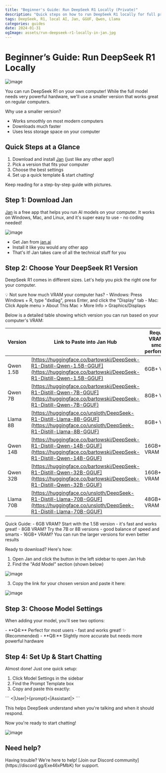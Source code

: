 ```yaml
---
title: "Beginner's Guide: Run DeepSeek R1 Locally (Private)"
description: "Quick steps on how to run DeepSeek R1 locally for full privacy. Perfect for beginners—no coding required."
tags: DeepSeek, R1, local AI, Jan, GGUF, Qwen, Llama
categories: guides
date: 2024-01-31
ogImage: assets/run-deepseek-r1-locally-in-jan.jpg
---
```



# Beginner’s Guide: Run DeepSeek R1 Locally 

![image](./_assets/run-deepseek-r1-locally-in-jan.jpg)

You can run DeepSeek R1 on your own computer! While the full model needs very powerful hardware, we'll use a smaller version that works great on regular computers.

Why use a smaller version?
- Works smoothly on most modern computers
- Downloads much faster
- Uses less storage space on your computer

## Quick Steps at a Glance
1. Download and install [Jan](https://jan.ai/) (just like any other app!)
2. Pick a version that fits your computer
3. Choose the best settings
4. Set up a quick template & start chatting!

Keep reading for a step-by-step guide with pictures.

## Step 1: Download Jan
[Jan](https://jan.ai/) is a free app that helps you run AI models on your computer. It works on Windows, Mac, and Linux, and it's super easy to use - no coding needed!

![image](./_assets/download-jan.jpg)

- Get Jan from [jan.ai](https://jan.ai)
- Install it like you would any other app
- That's it! Jan takes care of all the technical stuff for you

## Step 2: Choose Your DeepSeek R1 Version
DeepSeek R1 comes in different sizes. Let's help you pick the right one for your computer.

<Callout type="info">
💡 Not sure how much VRAM your computer has? 
- Windows: Press Windows + R, type "dxdiag", press Enter, and click the "Display" tab
- Mac: Click Apple menu > About This Mac > More Info > Graphics/Displays
</Callout>

Below is a detailed table showing which version you can run based on your computer's VRAM:

| Version | Link to Paste into Jan Hub | Required VRAM for smooth performance |
|---------|---------------------------|---------------|
| Qwen 1.5B | [https://huggingface.co/bartowski/DeepSeek-R1-Distill-Qwen-1.5B-GGUF](https://huggingface.co/bartowski/DeepSeek-R1-Distill-Qwen-1.5B-GGUF) | 6GB+ VRAM |
| Qwen 7B | [https://huggingface.co/bartowski/DeepSeek-R1-Distill-Qwen-7B-GGUF](https://huggingface.co/bartowski/DeepSeek-R1-Distill-Qwen-7B-GGUF) | 8GB+ VRAM |
| Llama 8B | [https://huggingface.co/unsloth/DeepSeek-R1-Distill-Llama-8B-GGUF](https://huggingface.co/unsloth/DeepSeek-R1-Distill-Llama-8B-GGUF) | 8GB+ VRAM |
| Qwen 14B | [https://huggingface.co/bartowski/DeepSeek-R1-Distill-Qwen-14B-GGUF](https://huggingface.co/bartowski/DeepSeek-R1-Distill-Qwen-14B-GGUF) | 16GB+ VRAM |
| Qwen 32B | [https://huggingface.co/bartowski/DeepSeek-R1-Distill-Qwen-32B-GGUF](https://huggingface.co/bartowski/DeepSeek-R1-Distill-Qwen-32B-GGUF) | 16GB+ VRAM |
| Llama 70B | [https://huggingface.co/unsloth/DeepSeek-R1-Distill-Llama-70B-GGUF](https://huggingface.co/unsloth/DeepSeek-R1-Distill-Llama-70B-GGUF) | 48GB+ VRAM |

<Callout type="info">
Quick Guide:
- 6GB VRAM? Start with the 1.5B version - it's fast and works great!
- 8GB VRAM? Try the 7B or 8B versions - good balance of speed and smarts
- 16GB+ VRAM? You can run the larger versions for even better results
</Callout>

Ready to download? Here's how:
1. Open Jan and click the button in the left sidebar to open Jan Hub
2. Find the "Add Model" section (shown below)

![image](./_assets/jan-library-deepseek-r1.jpg)

3. Copy the link for your chosen version and paste it here:

![image](./_assets/jan-hub-deepseek-r1.jpg)

## Step 3: Choose Model Settings
When adding your model, you'll see two options:

<Callout type="tip">
- **Q4:** Perfect for most users - fast and works great! ✨ (Recommended)
- **Q8:** Slightly more accurate but needs more powerful hardware
</Callout>

## Step 4: Set Up & Start Chatting
Almost done! Just one quick setup:

1. Click Model Settings in the sidebar
2. Find the Prompt Template box
3. Copy and paste this exactly:

<Callout type="warning">
```
<|User|>{prompt}<|Assistant|>
```
</Callout>

This helps DeepSeek understand when you're talking and when it should respond.

Now you're ready to start chatting!

![image](./_assets/jan-runs-deepseek-r1-distills.jpg)

## Need help?

<Callout type="info">
Having trouble? We're here to help! [Join our Discord community](https://discord.gg/Exe46xPMbK) for support.
</Callout>
